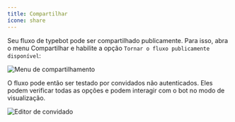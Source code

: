 ```yaml
---
title: Compartilhar
ícone: share
---
```


Seu fluxo de typebot pode ser compartilhado publicamente. Para isso, abra o menu Compartilhar e habilite a opção `Tornar o fluxo publicamente disponível`:

<Frame>
  <img src="/images/share.png" alt="Menu de compartilhamento" />
</Frame>

O fluxo pode então ser testado por convidados não autenticados. Eles podem verificar todas as opções e podem interagir com o bot no modo de visualização.

<Frame>
  <img src="/images/guest-editor.png" alt="Editor de convidado" />
</Frame>
